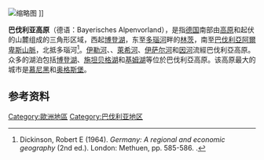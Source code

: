 [[File:Die_Alpen,_gesehen_vom_Lusen.JPG|缩略图]] ]]

'''巴伐利亚高原'''（德语：Bayerisches Alpenvorland），是指[[德国|德国]]南部由[[高原|高原]]和起伏的山麓组成的三角形区域，西起[[博登湖|博登湖]]，东至[[多瑙河|多瑙河]]畔的[[林茨|林茨]]，南至[[巴伐利亞阿爾卑斯山脈|巴伐利亞阿爾卑斯山脈]]，北抵多瑙河<ref name="Dickinson">Dickinson, Robert E (1964). ''Germany: A regional and economic geography'' (2nd ed.). London: Methuen, pp. 585-586. {{ASIN|B000IOFSEQ}}.</ref>。[[伊勒河|伊勒河]]、{{link-en|韦拉奇河|Wertach}}、[[萊希河|萊希河]]、[[伊萨尔河|伊萨尔河]]和[[因河|因河]]流經巴伐利亞高原。众多的湖泊包括[[博登湖|博登湖]]、[[施坦贝格湖|施坦贝格湖]]和[[基姆湖|基姆湖]]等位於巴伐利亞高原。该高原最大的城市是[[慕尼黑|慕尼黑]]和[[奥格斯堡|奥格斯堡]]。                   

== 参考资料 ==
{{Reflist}}

[[Category:歐洲地區|Category:歐洲地區]]
[[Category:巴伐利亚地区|Category:巴伐利亚地区]]